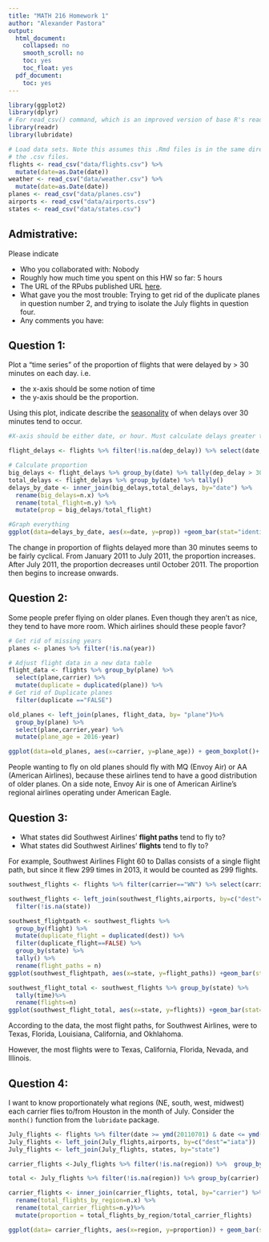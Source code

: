 ```yaml
---
title: "MATH 216 Homework 1"
author: "Alexander Pastora"
output:
  html_document:
    collapsed: no
    smooth_scroll: no
    toc: yes
    toc_float: yes
  pdf_document:
    toc: yes
---
```


```r
library(ggplot2)
library(dplyr)
# For read_csv() command, which is an improved version of base R's read.csv()
library(readr) 
library(lubridate)

# Load data sets. Note this assumes this .Rmd files is in the same directory as
# the .csv files.
flights <- read_csv("data/flights.csv") %>% 
  mutate(date=as.Date(date))
weather <- read_csv("data/weather.csv") %>% 
  mutate(date=as.Date(date))
planes <- read_csv("data/planes.csv")
airports <- read_csv("data/airports.csv")
states <- read_csv("data/states.csv")
```





## Admistrative:

Please indicate

* Who you collaborated with: Nobody
* Roughly how much time you spent on this HW so far: 5 hours
* The URL of the RPubs published URL [here](http://rpubs.com/pinkfan9999/Pre-HW1).
* What gave you the most trouble: Trying to get rid of the duplicate planes in question number 2, and trying to isolate the July flights in question four.
* Any comments you have:





## Question 1:

Plot a "time series" of the proportion of flights that were delayed by > 30 minutes on each day.  i.e.
 
* the x-axis should be some notion of time
* the y-axis should be the proportion.

Using this plot, indicate describe the
[seasonality](https://en.wikipedia.org/wiki/Seasonality) of when delays over 30
minutes tend to occur.

```r
#X-axis should be either date, or hour. Must calculate delays greater than 30 min.

flight_delays <- flights %>% filter(!is.na(dep_delay)) %>% select(date,dep_delay)

# Calculate proportion
big_delays <- flight_delays %>% group_by(date) %>% tally(dep_delay > 30)
total_delays <- flight_delays %>% group_by(date) %>% tally()
delays_by_date <- inner_join(big_delays,total_delays, by="date") %>% 
  rename(big_delays=n.x) %>% 
  rename(total_flight=n.y) %>% 
  mutate(prop = big_delays/total_flight)

#Graph everything
ggplot(data=delays_by_date, aes(x=date, y=prop)) +geom_bar(stat="identity") + geom_smooth(se=FALSE) + xlab("Date") + ylab("Proportion of Flights Delayed > 30 minutes")
```

The change in proportion of flights delayed more than 30 minutes seems to be fairly cyclical. From January 2011 to July 2011, the proportion increases. After July 2011, the proportion decreases until October 2011. The proportion then begins to increase onwards. 


## Question 2:

Some people prefer flying on older planes.  Even though they aren't as nice,
they tend to have more room.  Which airlines should these people favor?

```r
# Get rid of missing years
planes <- planes %>% filter(!is.na(year))

# Adjust flight data in a new data table
flight_data <- flights %>% group_by(plane) %>% 
  select(plane,carrier) %>%
  mutate(duplicate = duplicated(plane)) %>% 
# Get rid of Duplicate planes
  filter(duplicate =="FALSE")

old_planes <- left_join(planes, flight_data, by= "plane")%>% 
  group_by(plane) %>% 
  select(plane,carrier,year) %>% 
  mutate(plane_age = 2016-year)

ggplot(data=old_planes, aes(x=carrier, y=plane_age)) + geom_boxplot()+ xlab("Airline Carrier") +ylab("Plane Age (Years)") 
```

People wanting to fly on old planes should fly with MQ (Envoy Air) or AA (American Airlines), because these airlines tend to have a good distribution of older planes. On a side note, Envoy Air is one of American Airline's regional airlines operating under American Eagle.



## Question 3:

* What states did Southwest Airlines' **flight paths** tend to fly to?
* What states did Southwest Airlines' **flights** tend to fly to?

For example, Southwest Airlines Flight 60 to Dallas consists of a single flight
path, but since it flew 299 times in 2013, it would be counted as 299 flights.

```r
southwest_flights <- flights %>% filter(carrier=="WN") %>% select(carrier,flight, dest, time)

southwest_flights <- left_join(southwest_flights,airports, by=c("dest"="iata"))%>% 
  filter(!is.na(state))

southwest_flightpath <- southwest_flights %>% 
  group_by(flight) %>% 
  mutate(duplicate_flight = duplicated(dest)) %>% 
  filter(duplicate_flight==FALSE) %>% 
  group_by(state) %>% 
  tally() %>% 
  rename(flight_paths = n)
ggplot(southwest_flightpath, aes(x=state, y=flight_paths)) +geom_bar(stat="identity") + ggtitle("Southwest Flight Paths") +xlab("State") + ylab("Number of Flight Paths")

southwest_flight_total <- southwest_flights %>% group_by(state) %>% 
  tally(time)%>% 
  rename(flights=n)
ggplot(southwest_flight_total, aes(x=state, y=flights)) +geom_bar(stat="identity") +ggtitle("Southwest Flights") +xlab("State") + ylab("Number of Flights")

```

According to the data, the most flight paths, for Southwest Airlines, were to Texas, Florida, Louisiana, California, and Okhlahoma. 

However, the most flights were to Texas, California, Florida, Nevada, and Illinois.


## Question 4:

I want to know proportionately what regions (NE, south, west, midwest) each 
carrier flies to/from Houston in the month of July.  Consider the `month()`
function from the `lubridate` package.

```r

July_flights <- flights %>% filter(date >= ymd(20110701) & date <= ymd(20110731))
July_flights <- left_join(July_flights,airports, by=c("dest"="iata"))
July_flights <- left_join(July_flights, states, by="state")

carrier_flights <-July_flights %>% filter(!is.na(region)) %>%  group_by(carrier, region)  %>% tally()

total <- July_flights %>% filter(!is.na(region)) %>% group_by(carrier) %>% tally()

carrier_flights <- inner_join(carrier_flights, total, by="carrier") %>% 
  rename(total_flights_by_region=n.x) %>% 
  rename(total_carrier_flights=n.y)%>% 
  mutate(proportion = total_flights_by_region/total_carrier_flights)

ggplot(data= carrier_flights, aes(x=region, y=proportion)) + geom_bar(stat="identity") + facet_wrap(~carrier)

```
